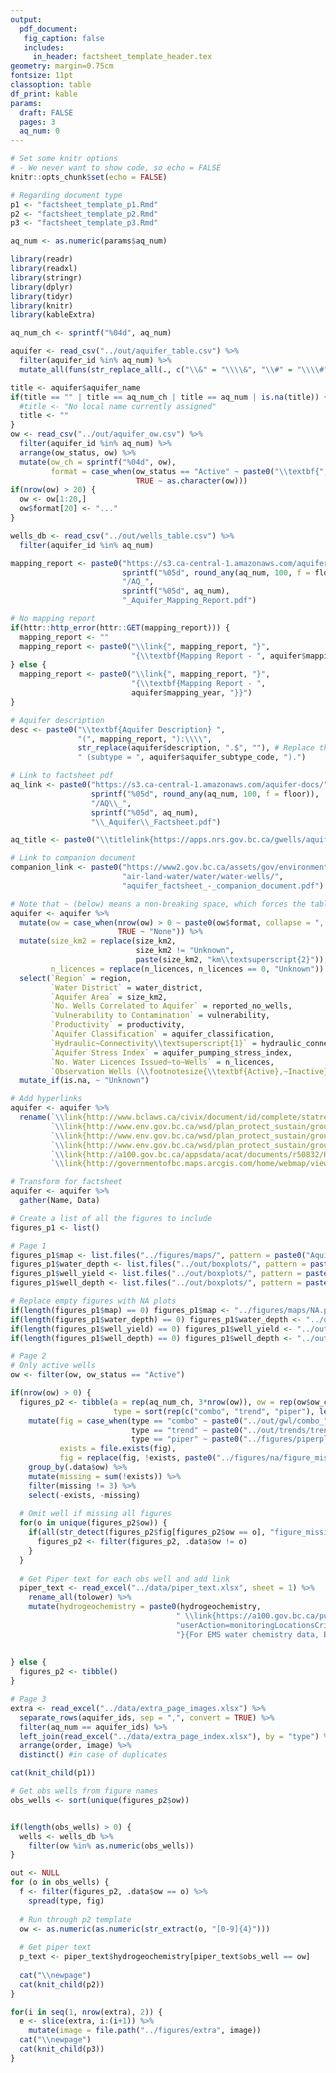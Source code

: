 ```yaml
---
output: 
  pdf_document:
   fig_caption: false
   includes: 
     in_header: factsheet_template_header.tex
geometry: margin=0.75cm
fontsize: 11pt  
classoption: table
df_print: kable
params: 
  draft: FALSE
  pages: 3
  aq_num: 0
---
```



```r
# Set some knitr options 
# - We never want to show code, so echo = FALSE
knitr::opts_chunk$set(echo = FALSE)
```

```r
# Regarding document type
p1 <- "factsheet_template_p1.Rmd"
p2 <- "factsheet_template_p2.Rmd"
p3 <- "factsheet_template_p3.Rmd"

aq_num <- as.numeric(params$aq_num)
```




```r
library(readr)
library(readxl)
library(stringr)
library(dplyr)
library(tidyr)
library(knitr)
library(kableExtra)

aq_num_ch <- sprintf("%04d", aq_num)

aquifer <- read_csv("../out/aquifer_table.csv") %>%
  filter(aquifer_id %in% aq_num) %>%
  mutate_all(funs(str_replace_all(., c("\\&" = "\\\\&", "\\#" = "\\\\#")))) # Escape & symbols

title <- aquifer$aquifer_name
if(title == "" | title == aq_num_ch | title == aq_num | is.na(title)) {
  #title <- "No local name currently assigned"
  title <- ""
}
ow <- read_csv("../out/aquifer_ow.csv") %>%
  filter(aquifer_id %in% aq_num) %>%
  arrange(ow_status, ow) %>%
  mutate(ow_ch = sprintf("%04d", ow),
         format = case_when(ow_status == "Active" ~ paste0("\\textbf{", ow, "}"),
                            TRUE ~ as.character(ow)))
if(nrow(ow) > 20) {
  ow <- ow[1:20,]
  ow$format[20] <- "..."
}

wells_db <- read_csv("../out/wells_table.csv") %>%
  filter(aquifer_id %in% aq_num)

mapping_report <- paste0("https://s3.ca-central-1.amazonaws.com/aquifer-docs/",   # Main site
                         sprintf("%05d", round_any(aq_num, 100, f = floor)),      # Folder rounded to lower 100
                         "/AQ_",                                                  # Prefix
                         sprintf("%05d", aq_num),                                 # Aq number with 5 digits
                         "_Aquifer_Mapping_Report.pdf")                           # Suffix  

# No mapping report
if(httr::http_error(httr::GET(mapping_report))) {
  mapping_report <- ""
  mapping_report <- paste0("\\link{", mapping_report, "}",                 
                           "{\\textbf{Mapping Report - ", aquifer$mapping_year, "}}")
} else {
  mapping_report <- paste0("\\link{", mapping_report, "}",                 
                           "{\\textbf{Mapping Report - ", 
                           aquifer$mapping_year, "}}")
}

# Aquifer description
desc <- paste0("\\textbf{Aquifer Description} ",
               "(", mapping_report, "):\\\\",
               str_replace(aquifer$description, ".$", ""), # Replace the trailing period with nothing
               " (subtype = ", aquifer$aquifer_subtype_code, ").")

# Link to factsheet pdf
aq_link <- paste0("https://s3.ca-central-1.amazonaws.com/aquifer-docs/", 
                  sprintf("%05d", round_any(aq_num, 100, f = floor)), 
                  "/AQ\\_", 
                  sprintf("%05d", aq_num), 
                  "\\_Aquifer\\_Factsheet.pdf")

aq_title <- paste0("\\titlelink{https://apps.nrs.gov.bc.ca/gwells/aquifers/", aq_num, "}{Aquifer \\#", aq_num, "}")

# Link to companion document
companion_link <- paste0("https://www2.gov.bc.ca/assets/gov/environment/",
                         "air-land-water/water/water-wells/",
                         "aquifer_factsheet_-_companion_document.pdf")

# Note that ~ (below) means a non-breaking space, which forces the tables to use a different spot to wrap the text
aquifer <- aquifer %>%
  mutate(ow = case_when(nrow(ow) > 0 ~ paste0(ow$format, collapse = ", "),
                        TRUE ~ "None")) %>%
  mutate(size_km2 = replace(size_km2, 
                            size_km2 != "Unknown",
                            paste(size_km2, "km\\textsuperscript{2}")),
         n_licences = replace(n_licences, n_licences == 0, "Unknown")) %>%
  select(`Region` = region, 
         `Water District` = water_district, 
         `Aquifer Area` = size_km2,
         `No. Wells Correlated to Aquifer` = reported_no_wells,
         `Vulnerability to Contamination` = vulnerability,
         `Productivity` = productivity,
         `Aquifer Classification` = aquifer_classification,
         `Hydraulic~Connectivity\\textsuperscript{1}` = hydraulic_connectivity,
         `Aquifer Stress Index` = aquifer_pumping_stress_index,
         `No. Water Licences Issued~to~Wells` = n_licences,
         `Observation Wells (\\footnotesize{\\textbf{Active},~Inactive})` = .data$ow) %>%
  mutate_if(is.na, ~ "Unknown")

# Add hyperlinks
aquifer <- aquifer %>%
  rename(`\\link{http://www.bclaws.ca/civix/document/id/complete/statreg/38_2016}{Water District}` = `Water District`,
         `\\link{http://www.env.gov.bc.ca/wsd/plan_protect_sustain/groundwater/aquifers/reports/aquifer_maps.pdf\\#page=16}{Vulnerability to Contamination}` = `Vulnerability to Contamination`,
         `\\link{http://www.env.gov.bc.ca/wsd/plan_protect_sustain/groundwater/aquifers/reports/aquifer_maps.pdf\\#page=19}{Productivity}` = `Productivity`,
         `\\link{http://www.env.gov.bc.ca/wsd/plan_protect_sustain/groundwater/aquifers/reports/aquifer_maps.pdf\\#page=15}{Aquifer Classification}` = `Aquifer Classification`,
         `\\link{http://a100.gov.bc.ca/appsdata/acat/documents/r50832/HydraulicConnectMW3_1474311684426_4310694949.pdf}{Hydraulic~Connectivity\\textsuperscript{1}}` = `Hydraulic~Connectivity\\textsuperscript{1}`,
         `\\link{http://governmentofbc.maps.arcgis.com/home/webmap/viewer.html?webmap=6c137fb01a364ee699440a28619e45c2}{Aquifer Stress Index}` = `Aquifer Stress Index`)

# Transform for factsheet
aquifer <- aquifer %>%
  gather(Name, Data)

```


```r
# Create a list of all the figures to include
figures_p1 <- list()

# Page 1
figures_p1$map <- list.files("../figures/maps/", pattern = paste0("Aquifer_Map_", aq_num_ch, ".pdf"), full.names = TRUE)
figures_p1$water_depth <- list.files("../out/boxplots/", pattern = paste0("water_depth_", aq_num_ch, ".jpg"), full.names = TRUE)
figures_p1$well_yield <- list.files("../out/boxplots/", pattern = paste0("yield_", aq_num_ch, ".jpg"), full.names = TRUE)
figures_p1$well_depth <- list.files("../out/boxplots/", pattern = paste0("well_depth_", aq_num_ch, ".jpg"), full.names = TRUE)

# Replace empty figures with NA plots
if(length(figures_p1$map) == 0) figures_p1$map <- "../figures/maps/NA.png"
if(length(figures_p1$water_depth) == 0) figures_p1$water_depth <- "../out/boxplots/water_depth_NA.jpg"
if(length(figures_p1$well_yield) == 0) figures_p1$well_yield <- "../out/boxplots/yield_NA.jpg"
if(length(figures_p1$well_depth) == 0) figures_p1$well_depth <- "../out/boxplots/well_depth_NA.jpg"

# Page 2
# Only active wells
ow <- filter(ow, ow_status == "Active") 

if(nrow(ow) > 0) {
  figures_p2 <- tibble(a = rep(aq_num_ch, 3*nrow(ow)), ow = rep(ow$ow_ch, 3), 
                       type = sort(rep(c("combo", "trend", "piper"), length(ow)/3))) %>%
    mutate(fig = case_when(type == "combo" ~ paste0("../out/gwl/combo_", a, "_OW", .data$ow, ".png"),
                           type == "trend" ~ paste0("../out/trends/trends_", a, "_OW", .data$ow, ".png"),
                           type == "piper" ~ paste0("../figures/piperplots_trimmed/Piperplot_", a, "_OW", .data$ow, ".jpg")),
           exists = file.exists(fig),
           fig = replace(fig, !exists, paste0("../figures/na/figure_missing_", type[!exists], ".png"))) %>%
    group_by(.data$ow) %>%
    mutate(missing = sum(!exists)) %>%
    filter(missing != 3) %>%
    select(-exists, -missing)
  
  # Omit well if missing all figures
  for(o in unique(figures_p2$ow)) {
    if(all(str_detect(figures_p2$fig[figures_p2$ow == o], "figure_missing"))) {
      figures_p2 <- filter(figures_p2, .data$ow != o)
    }
  }
  
  # Get Piper text for each obs well and add link
  piper_text <- read_excel("../data/piper_text.xlsx", sheet = 1) %>%
    rename_all(tolower) %>%
    mutate(hydrogeochemistry = paste0(hydrogeochemistry,
                                     " \\link{https://a100.gov.bc.ca/pub/ems/mainmenu.do?",
                                     "userAction=monitoringLocationsCriteria&bean.p_mon_locn_id=", ems_id, 
                                     "}{For EMS water chemistry data, EMSID ", ems_id, "}."))
  
  
} else {
  figures_p2 <- tibble()
}

# Page 3
extra <- read_excel("../data/extra_page_images.xlsx") %>%
  separate_rows(aquifer_ids, sep = ",", convert = TRUE) %>%
  filter(aq_num == aquifer_ids) %>%
  left_join(read_excel("../data/extra_page_index.xlsx"), by = "type") %>%
  arrange(order, image) %>%
  distinct() #in case of duplicates

```
  
  
```r
cat(knit_child(p1))
```


```r
# Get obs wells from figure names
obs_wells <- sort(unique(figures_p2$ow))


if(length(obs_wells) > 0) {
  wells <- wells_db %>%
    filter(ow %in% as.numeric(obs_wells))
}

out <- NULL
for (o in obs_wells) {
  f <- filter(figures_p2, .data$ow == o) %>%
    spread(type, fig)
  
  # Run through p2 template
  ow <- as.numeric(as.numeric(str_extract(o, "[0-9]{4}")))
  
  # Get piper text
  p_text <- piper_text$hydrogeochemistry[piper_text$obs_well == ow]
  
  cat("\\newpage")
  cat(knit_child(p2))
}
```

  
```r

for(i in seq(1, nrow(extra), 2)) {
  e <- slice(extra, i:(i+1)) %>%
    mutate(image = file.path("../figures/extra", image))
  cat("\\newpage")
  cat(knit_child(p3))
}
```
